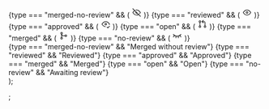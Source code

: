   <div style={{ display: "flex", gap: 10, marginBottom: 10 }}>
    <div
      style={{
        background: "#25262b",
        border: "1px solid #373a40",
        borderRadius: "4px",
        width: 28,
        height: 28,
        display: "flex",
        alignItems: "center",
        justifyContent: "center",
        color,
      }}
    >
      {type === "merged-no-review" && (
        <svg
          xmlns="http://www.w3.org/2000/svg"
          width="20"
          height="20"
          viewBox="0 0 24 24"
          fill="none"
          stroke="currentColor"
          stroke-width="1.5"
          stroke-linecap="round"
          stroke-linejoin="round"
          class="tabler-icon tabler-icon-eye-off"
        >
          <path d="M10.585 10.587a2 2 0 0 0 2.829 2.828"></path>
          <path d="M16.681 16.673a8.717 8.717 0 0 1 -4.681 1.327c-3.6 0 -6.6 -2 -9 -6c1.272 -2.12 2.712 -3.678 4.32 -4.674m2.86 -1.146a9.055 9.055 0 0 1 1.82 -.18c3.6 0 6.6 2 9 6c-.666 1.11 -1.379 2.067 -2.138 2.87"></path>
          <path d="M3 3l18 18"></path>
        </svg>
      )}
      {type === "reviewed" && (
        <svg
          xmlns="http://www.w3.org/2000/svg"
          width="20"
          height="20"
          viewBox="0 0 24 24"
          fill="none"
          stroke="currentColor"
          stroke-width="1.5"
          stroke-linecap="round"
          stroke-linejoin="round"
          class="tabler-icon tabler-icon-eye"
        >
          <path d="M10 12a2 2 0 1 0 4 0a2 2 0 0 0 -4 0"></path>
          <path d="M21 12c-2.4 4 -5.4 6 -9 6c-3.6 0 -6.6 -2 -9 -6c2.4 -4 5.4 -6 9 -6c3.6 0 6.6 2 9 6"></path>
        </svg>
      )}
      {type === "approved" && (
        <svg
          xmlns="http://www.w3.org/2000/svg"
          width="20"
          height="20"
          viewBox="0 0 24 24"
          fill="none"
          stroke="currentColor"
          stroke-width="1.5"
          stroke-linecap="round"
          stroke-linejoin="round"
          class="tabler-icon tabler-icon-eye-check"
        >
          <path d="M10 12a2 2 0 1 0 4 0a2 2 0 0 0 -4 0"></path>
          <path d="M11.102 17.957c-3.204 -.307 -5.904 -2.294 -8.102 -5.957c2.4 -4 5.4 -6 9 -6c3.6 0 6.6 2 9 6a19.5 19.5 0 0 1 -.663 1.032"></path>
          <path d="M15 19l2 2l4 -4"></path>
        </svg>
      )}
      {type === "open" && (
        <svg
          xmlns="http://www.w3.org/2000/svg"
          width="20"
          height="20"
          viewBox="0 0 24 24"
          fill="none"
          stroke="currentColor"
          stroke-width="1.5"
          stroke-linecap="round"
          stroke-linejoin="round"
          class="tabler-icon tabler-icon-git-pull-request"
        >
          <path d="M6 18m-2 0a2 2 0 1 0 4 0a2 2 0 1 0 -4 0"></path>
          <path d="M6 6m-2 0a2 2 0 1 0 4 0a2 2 0 1 0 -4 0"></path>
          <path d="M18 18m-2 0a2 2 0 1 0 4 0a2 2 0 1 0 -4 0"></path>
          <path d="M6 8l0 8"></path>
          <path d="M11 6h5a2 2 0 0 1 2 2v8"></path>
          <path d="M14 9l-3 -3l3 -3"></path>
        </svg>
      )}
      {type === "merged" && (
        <svg
          xmlns="http://www.w3.org/2000/svg"
          width="20"
          height="20"
          viewBox="0 0 24 24"
          fill="none"
          stroke="currentColor"
          stroke-width="1.5"
          stroke-linecap="round"
          stroke-linejoin="round"
          class="tabler-icon tabler-icon-git-merge"
        >
          <path d="M7 18m-2 0a2 2 0 1 0 4 0a2 2 0 1 0 -4 0"></path>
          <path d="M7 6m-2 0a2 2 0 1 0 4 0a2 2 0 1 0 -4 0"></path>
          <path d="M17 12m-2 0a2 2 0 1 0 4 0a2 2 0 1 0 -4 0"></path>
          <path d="M7 8l0 8"></path>
          <path d="M7 8a4 4 0 0 0 4 4h4"></path>
        </svg>
      )}
      {type === "no-review" && (
        <svg
          xmlns="http://www.w3.org/2000/svg"
          width="20"
          height="20"
          viewBox="0 0 24 24"
          fill="none"
          stroke="currentColor"
          stroke-width="1.5"
          stroke-linecap="round"
          stroke-linejoin="round"
          class="tabler-icon tabler-icon-eye-closed"
        >
          <path d="M21 9c-2.4 2.667 -5.4 4 -9 4c-3.6 0 -6.6 -1.333 -9 -4"></path>
          <path d="M3 15l2.5 -3.8"></path>
          <path d="M21 14.976l-2.492 -3.776"></path>
          <path d="M9 17l.5 -4"></path>
          <path d="M15 17l-.5 -4"></path>
        </svg>
      )}
    </div>
    <div>
      {type === "merged-no-review" && "Merged without review"}
      {type === "reviewed" && "Reviewed"}
      {type === "approved" && "Approved"}
      {type === "merged" && "Merged"}
      {type === "open" && "Open"}
      {type === "no-review" && "Awaiting review"}
    </div>
  </div>
);

;
